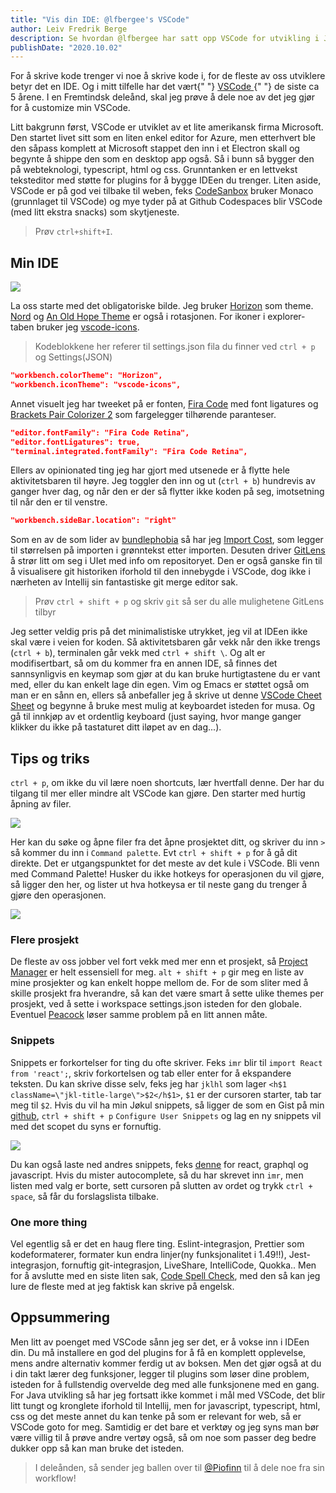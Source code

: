 ```yaml
---
title: "Vis din IDE: @lfbergee's VSCode"
author: Leiv Fredrik Berge
description: Se hvordan @lfbergee har satt opp VSCode for utvikling i Jøkul
publishDate: "2020.10.02"
---
```


<Ingress>
    For å skrive kode trenger vi noe å skrive kode i, for de fleste av oss utviklere betyr det en IDE. Og i mitt
    tilfelle har det vært{" "}
    <a href="https://code.visualstudio.com/" className="jkl-link jkl-link--external">
        VSCode
    </a>{" "}
    de siste ca 5 årene. I en Fremtindsk deleånd, skal jeg prøve å dele noe av det jeg gjør for å customize min VSCode.
</Ingress>

Litt bakgrunn først, VSCode er utviklet av et lite amerikansk firma Microsoft. Den startet livet sitt som en liten enkel editor for Azure, men etterhvert ble den såpass komplett at Microsoft stappet den inn i et Electron skall og begynte å shippe den som en desktop app også. Så i bunn så bygger den på webteknologi, typescript, html og css. Grunntanken er en lettvekst teksteditor med støtte for plugins for å bygge IDEen du trenger. Liten aside, VSCode er på god vei tilbake til weben, feks [CodeSanbox](https://codesandbox.io) bruker Monaco (grunnlaget til VSCode) og mye tyder på at Github Codespaces blir VSCode (med litt ekstra snacks) som skytjeneste.

> Prøv `ctrl+shift+I`.

## Min IDE

![](/assets/blog/ide/vs-code-1.png)

La oss starte med det obligatoriske bilde. Jeg bruker [Horizon](https://marketplace.visualstudio.com/items?itemName=jolaleye.horizon-theme-vscode) som theme. [Nord](https://marketplace.visualstudio.com/items?itemName=arcticicestudio.nord-visual-studio-code) og [An Old Hope Theme](https://marketplace.visualstudio.com/items?itemName=dustinsanders.an-old-hope-theme-vscode) er også i rotasjonen. For ikoner i explorer-taben bruker jeg [vscode-icons](https://marketplace.visualstudio.com/items?itemName=vscode-icons-team.vscode-icons).

> Kodeblokkene her referer til settings.json fila du finner ved `ctrl + p` og Settings(JSON)

```json
"workbench.colorTheme": "Horizon",
"workbench.iconTheme": "vscode-icons",
```

Annet visuelt jeg har tweeket på er fonten, [Fira Code](https://github.com/tonsky/FiraCode) med font ligatures og [Brackets Pair Colorizer 2](https://marketplace.visualstudio.com/items?itemName=CoenraadS.bracket-pair-colorizer-2) som fargelegger tilhørende paranteser.

```json
"editor.fontFamily": "Fira Code Retina",
"editor.fontLigatures": true,
"terminal.integrated.fontFamily": "Fira Code Retina",
```

 Ellers av opinionated ting jeg har gjort med utsenede er å flytte hele aktivitetsbaren til høyre. Jeg toggler den inn og ut (`ctrl + b`) hundrevis av ganger hver dag, og når den er der så flytter ikke koden på seg, imotsetning til når den er til venstre.

```json
"workbench.sideBar.location": "right"
```

Som en av de som lider av [bundlephobia](https://bundlephobia.com/) så har jeg [Import Cost](https://marketplace.visualstudio.com/items?itemName=wix.vscode-import-cost), som legger til størrelsen på importen i grønntekst etter importen. Desuten driver [GitLens](https://marketplace.visualstudio.com/items?itemName=eamodio.gitlens) å strør litt om seg i UIet med info om repositoryet. Den er også ganske fin til å visualisere git historiken iforhold til den innebygde i VSCode, dog ikke i nærheten av Intellij sin fantastiske git merge editor sak.

> Prøv `ctrl + shift + p` og skriv `git` så ser du alle mulighetene GitLens tilbyr


Jeg setter veldig pris på det minimalistiske utrykket, jeg vil at IDEen ikke skal være i veien for koden. Så aktivitetsbaren går vekk når den ikke trengs (`ctrl + b`), terminalen går vekk med `ctrl + shift \`. Og alt er modifisertbart, så om du kommer fra en annen IDE, så finnes det sannsynligvis en keymap som gjør at du kan bruke hurtigtastene du er vant med, eller du kan enkelt lage din egen. Vim og Emacs er støttet også om man er en sånn en, ellers så anbefaller jeg å skrive ut denne [VSCode Cheet Sheet](https://code.visualstudio.com/shortcuts/keyboard-shortcuts-windows.pdf) og begynne å bruke mest mulig at keyboardet isteden for musa. Og gå til innkjøp av et ordentlig keyboard (just saying, hvor mange ganger klikker du ikke på tastaturet ditt iløpet av en dag...).

## Tips og triks

`ctrl + p`, om ikke du vil lære noen shortcuts, lær hvertfall denne. Der har du tilgang til mer eller mindre alt VSCode kan gjøre. Den starter med hurtig åpning av filer.

![](/assets/blog/ide/file.png)

Her kan du søke og åpne filer fra det åpne prosjektet ditt, og skriver du inn `>` så kommer du inn i `Command palette`. Evt `ctrl + shift + p` for å gå dit direkte. Det er utgangspunktet for det meste av det kule i VSCode. Bli venn med Command Palette! Husker du ikke hotkeys for operasjonen du vil gjøre, så ligger den her, og lister ut hva hotkeysa er til neste gang du trenger å gjøre den operasjonen.

![](/assets/blog/ide/command-palett.png)

### Flere prosjekt

De fleste av oss jobber vel fort vekk med mer enn et prosjekt, så [Project Manager](https://marketplace.visualstudio.com/items?itemName=alefragnani.project-manager) er helt essensiell for meg. `alt + shift + p` gir meg en liste av mine prosjekter og kan enkelt hoppe mellom de. For de som sliter med å skille prosjekt fra hverandre, så kan det være smart å sette ulike themes per prosjekt, ved å sette i workspace settings.json isteden for den globale. Eventuel [Peacock](https://marketplace.visualstudio.com/items?itemName=johnpapa.vscode-peacock) løser samme problem på en litt annen måte.

### Snippets
Snippets er forkortelser for ting du ofte skriver. Feks `imr` blir til `import React from 'react';`, skriv forkortelsen og tab eller enter for å ekspandere teksten. Du kan skrive disse selv, feks jeg har `jklhl` som lager `<h$1 className=\"jkl-title-large\">$2</h$1>`, `$1` er der cursoren starter, tab tar meg til `$2`. Hvis du vil ha min Jøkul snippets, så ligger de som en Gist på min [github](https://gist.github.com/lfbergee/b4c928728b1e736ca111a82ec064bc28), `ctrl + shift + p` `Configure User Snippets` og lag en ny snippets vil med det scopet du syns er fornuftig.

![](/assets/blog/ide/animation.gif)

Du kan også laste ned andres snippets, feks [denne](https://marketplace.visualstudio.com/items?itemName=dsznajder.es7-react-js-snippets) for react, graphql og javascript. Hvis du mister autocomplete, så du har skrevet inn `imr`, men listen med valg er borte, sett cursoren på slutten av ordet og trykk `ctrl + space`, så får du forslagslista tilbake.

### One more thing

Vel egentlig så er det en haug flere ting. Eslint-integrasjon, Prettier som kodeformaterer, formater kun endra linjer(ny funksjonalitet i 1.49!!), Jest-integrasjon, fornuftig git-integrasjon, LiveShare, IntelliCode, Quokka.. 
Men for å avslutte med en siste liten sak, [Code Spell Check](https://marketplace.visualstudio.com/items?itemName=streetsidesoftware.code-spell-checker), med den så kan jeg lure de fleste med at jeg faktisk kan skrive på engelsk.

## Oppsummering

Men litt av poenget med VSCode sånn jeg ser det, er å vokse inn i IDEen din. Du må installere en god del plugins for å få en komplett opplevelse, mens andre alternativ kommer ferdig ut av boksen. Men det gjør også at du i din takt lærer deg funksjoner, legger til plugins som løser dine problem, isteden for å fullstendig overvelde deg med alle funksjonene med en gang. For Java utvikling så har jeg fortsatt ikke kommet i mål med VSCode, det blir litt tungt og kronglete iforhold til Intellij, men for javascript, typescript, html, css og det meste annet du kan tenke på som er relevant for web, så er VSCode goto for meg. Samtidig er det bare et verktøy og jeg syns man bør være villig til å prøve andre vertøy også, så om noe som passer deg bedre dukker opp så kan man bruke det isteden.

> I deleånden, så sender jeg ballen over til [@Piofinn](https://github.com/piofinn) til å dele noe fra sin workflow!

